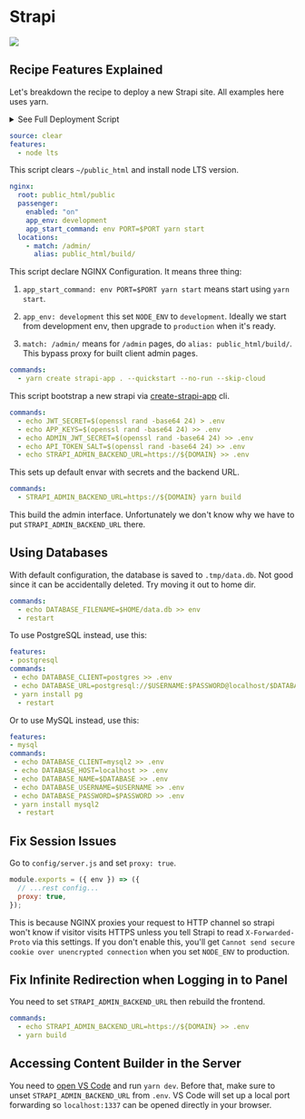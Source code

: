 
# Strapi

[![](/assets/deploy.svg)](https://my.domcloud.co/start?from=https://raw.githubusercontent.com/domcloud/dom-templates/master/boot/strapi.yml)

## Recipe Features Explained

Let's breakdown the recipe to deploy a new Strapi site. All examples here uses yarn.

<details>
<summary> See Full Deployment Script </summary>

```yaml
source: clear
features:
  - node lts
nginx:
  root: public_html/public
  passenger:
    enabled: "on"
    app_env: development
    app_start_command: env PORT=$PORT yarn start
  locations:
    - match: /admin/
      alias: public_html/build/
commands:
  - yarn create strapi-app . --quickstart --no-run --skip-cloud
  - echo JWT_SECRET=$(openssl rand -base64 24) > .env
  - echo APP_KEYS=$(openssl rand -base64 24) >> .env
  - echo ADMIN_JWT_SECRET=$(openssl rand -base64 24) >> .env
  - echo API_TOKEN_SALT=$(openssl rand -base64 24) >> .env
  - echo STRAPI_ADMIN_BACKEND_URL=https://${DOMAIN} >> .env
  - STRAPI_ADMIN_BACKEND_URL=https://${DOMAIN} yarn build
```

</details>


```yaml
source: clear
features:
  - node lts
```

This script clears `~/public_html` and install node LTS version.


```yaml
nginx:
  root: public_html/public
  passenger:
    enabled: "on"
    app_env: development
    app_start_command: env PORT=$PORT yarn start
  locations:
    - match: /admin/
      alias: public_html/build/
```

This script declare NGINX Configuration. It means three thing:

1. `app_start_command: env PORT=$PORT yarn start` means start using `yarn start`.

2. `app_env: development` this set `NODE_ENV` to `development`. Ideally we start from development env, then upgrade to `production` when it's ready.

3. `match: /admin/` means for `/admin` pages, do `alias: public_html/build/`. This bypass proxy for built client admin pages. 

```yaml
commands:
  - yarn create strapi-app . --quickstart --no-run --skip-cloud
```

This script bootstrap a new strapi via [create-strapi-app](https://www.npmjs.com/package/create-strapi-app) cli.

```yaml
commands:
  - echo JWT_SECRET=$(openssl rand -base64 24) > .env
  - echo APP_KEYS=$(openssl rand -base64 24) >> .env
  - echo ADMIN_JWT_SECRET=$(openssl rand -base64 24) >> .env
  - echo API_TOKEN_SALT=$(openssl rand -base64 24) >> .env
  - echo STRAPI_ADMIN_BACKEND_URL=https://${DOMAIN} >> .env
```

This sets up default envar with secrets and the backend URL.

```yaml
commands:
  - STRAPI_ADMIN_BACKEND_URL=https://${DOMAIN} yarn build
```

This build the admin interface. Unfortunately we don't know why we have to put `STRAPI_ADMIN_BACKEND_URL` there. 


## Using Databases

With default configuration, the database is saved to `.tmp/data.db`. Not good since it can be accidentally deleted. Try moving it out to home dir.

```yaml
commands:
  - echo DATABASE_FILENAME=$HOME/data.db >> env
  - restart
```

To use PostgreSQL instead, use this:

```yaml
features:
- postgresql
commands:
 - echo DATABASE_CLIENT=postgres >> .env
 - echo DATABASE_URL=postgresql://$USERNAME:$PASSWORD@localhost/$DATABASE >> .env
 - yarn install pg
  - restart
```

Or to use MySQL instead, use this:

```yaml
features:
- mysql
commands:
 - echo DATABASE_CLIENT=mysql2 >> .env
 - echo DATABASE_HOST=localhost >> .env
 - echo DATABASE_NAME=$DATABASE >> .env
 - echo DATABASE_USERNAME=$USERNAME >> .env
 - echo DATABASE_PASSWORD=$PASSWORD >> .env
 - yarn install mysql2
  - restart
```


## Fix Session Issues

Go to `config/server.js` and set `proxy: true`.

```js title="config/server.js"
module.exports = ({ env }) => ({
  // ...rest config...
  proxy: true,
});
```

This is because NGINX proxies your request to HTTP channel so strapi won't know if visitor visits HTTPS unless you tell Strapi to read `X-Forwarded-Proto` via this settings. If you don't enable this, you'll get `Cannot send secure cookie over unencrypted connection` when you set `NODE_ENV` to production.

## Fix Infinite Redirection when Logging in to Panel

You need to set `STRAPI_ADMIN_BACKEND_URL` then rebuild the frontend.

```yaml
commands:
  - echo STRAPI_ADMIN_BACKEND_URL=https://${DOMAIN} >> .env
  - yarn build
```


## Accessing Content Builder in the Server

You need to [open VS Code](../features/editor.mdx#visual-studio-code-remote-link) and run `yarn dev`. 
Before that, make sure to unset `STRAPI_ADMIN_BACKEND_URL` from `.env`. VS Code will set up a local port forwarding so `localhost:1337` can be opened directly in your browser. 


